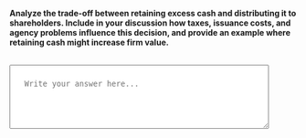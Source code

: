 ::: {.question-block}

<label for="module10_long_q3"><strong>Analyze the trade-off between retaining excess cash and distributing it to shareholders. Include in your discussion how taxes, issuance costs, and agency problems influence this decision, and provide an example where retaining cash might increase firm value.</strong></label><br><br>

<textarea id="module10_long_q3" name="module10_long_q3" rows="4" cols="60" placeholder="Write your answer here..." style="width:90%; padding:25px;"></textarea>

:::
